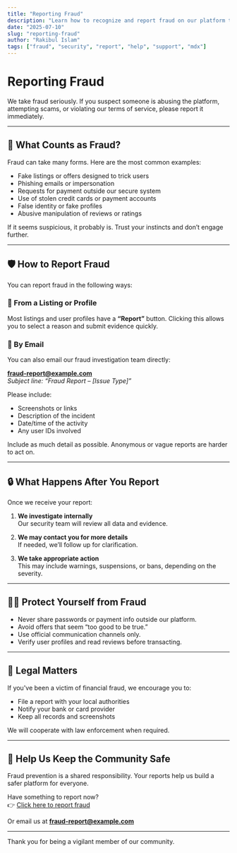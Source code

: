 ```yaml
---
title: "Reporting Fraud"
description: "Learn how to recognize and report fraud on our platform to help keep our community safe."
date: "2025-07-10"
slug: "reporting-fraud"
author: "Rakibul Islam"
tags: ["fraud", "security", "report", "help", "support", "mdx"]
---
```



# Reporting Fraud

We take fraud seriously. If you suspect someone is abusing the platform, attempting scams, or violating our terms of service, please report it immediately.

---

## 🚨 What Counts as Fraud?

Fraud can take many forms. Here are the most common examples:

- Fake listings or offers designed to trick users
- Phishing emails or impersonation
- Requests for payment outside our secure system
- Use of stolen credit cards or payment accounts
- False identity or fake profiles
- Abusive manipulation of reviews or ratings

<warning>If it seems suspicious, it probably is. Trust your instincts and don’t engage further.</warning>

---

## 🛡️ How to Report Fraud

You can report fraud in the following ways:

### 🔘 From a Listing or Profile

Most listings and user profiles have a **“Report”** button. Clicking this allows you to select a reason and submit evidence quickly.

### 📧 By Email

You can also email our fraud investigation team directly:

**fraud-report@example.com**  
_Subject line: “Fraud Report – [Issue Type]”_

Please include:

- Screenshots or links
- Description of the incident
- Date/time of the activity
- Any user IDs involved

<tip>Include as much detail as possible. Anonymous or vague reports are harder to act on.</tip>

---

## 🔒 What Happens After You Report

Once we receive your report:

1. **We investigate internally**  
   Our security team will review all data and evidence.

2. **We may contact you for more details**  
   If needed, we’ll follow up for clarification.

3. **We take appropriate action**  
   This may include warnings, suspensions, or bans, depending on the severity.

---

## 🙅‍♀️ Protect Yourself from Fraud

- Never share passwords or payment info outside our platform.
- Avoid offers that seem “too good to be true.”
- Use official communication channels only.
- Verify user profiles and read reviews before transacting.

---

## 📜 Legal Matters

If you've been a victim of financial fraud, we encourage you to:

- File a report with your local authorities
- Notify your bank or card provider
- Keep all records and screenshots

We will cooperate with law enforcement when required.

---

## 🤝 Help Us Keep the Community Safe

Fraud prevention is a shared responsibility. Your reports help us build a safer platform for everyone.

Have something to report now?  
👉 [Click here to report fraud](/report-fraud)

Or email us at **fraud-report@example.com**

---

Thank you for being a vigilant member of our community.
